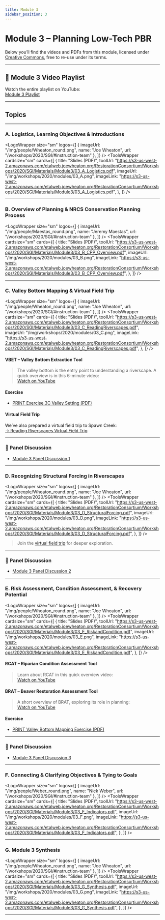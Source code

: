 ```yaml
---
title: Module 3
sidebar_position: 3
---
```


# Module 3 – Planning Low-Tech PBR

Below you’ll find the videos and PDFs from this module, licensed under [Creative Commons](https://creativecommons.org/), free to re-use under its terms.



---

## 🎥 Module 3 Video Playlist

Watch the entire playlist on YouTube:  
[Module 3 Playlist](https://www.youtube.com/playlist?list=PLjhZYBVnXmgbFKKeCXWMjalIxam4gcZXx)

---

## Topics

---

### A. Logistics, Learning Objectives & Introductions

<LogoWrapper
	size="sm"
	logos={[
		{
			imageUrl: "/img/people/Wheaton_round.png",
			name: "Joe Wheaton",
			url: "/workshops/2020/SGI/#instruction-team"
		},
	]}
/>
<YouTubeEmbed videoId="ux7Z4UzLHrM" title="Module 3A - Logistics" />
<ToolsWrapper
	cardsize="sm"
	cards={[
		{
			title: "Slides (PDF)",
			toolUrl: "https://s3-us-west-2.amazonaws.com/etalweb.joewheaton.org/RestorationConsortium/Workshops/2020/SGI/Materials/Module3/03_A_Logistics.pdf",
			imageUrl: "/img/workshops/2020/modules/03_A.png",
			imageLink: "https://s3-us-west-2.amazonaws.com/etalweb.joewheaton.org/RestorationConsortium/Workshops/2020/SGI/Materials/Module3/03_A_Logistics.pdf",
		},
	]}
/>

---

### B. Overview of Planning & NRCS Conservation Planning Process

<LogoWrapper
	size="sm"
	logos={[
		{
			imageUrl: "/img/people/Maestas_round.png",
			name: "Jeremy Maestas",
			url: "/workshops/2020/SGI/#instruction-team"
		},
	]}
/>
<YouTubeEmbed videoId="9CAuJNUGEC0" title="Module 3B - Overview of Planning & NRCS Conservation Planning Process" />
<ToolsWrapper
	cardsize="sm"
	cards={[
		{
			title: "Slides (PDF)",
			toolUrl: "https://s3-us-west-2.amazonaws.com/etalweb.joewheaton.org/RestorationConsortium/Workshops/2020/SGI/Materials/Module3/03_B_CPP_Overview.pdf",
			imageUrl: "/img/workshops/2020/modules/03_B.png",
			imageLink: "https://s3-us-west-2.amazonaws.com/etalweb.joewheaton.org/RestorationConsortium/Workshops/2020/SGI/Materials/Module3/03_B_CPP_Overview.pdf",
		},
	]}
/>

---

### C. Valley Bottom Mapping & Virtual Field Trip

<LogoWrapper
	size="sm"
	logos={[
		{
			imageUrl: "/img/people/Wheaton_round.png",
			name: "Joe Wheaton",
			url: "/workshops/2020/SGI/#instruction-team"
		},
	]}
/>
<YouTubeEmbed videoId="M__bF3zJjmM" title="Module 3C - Valley Bottom Mapping & Virtual Field Trip" />
<ToolsWrapper
	cardsize="sm"
	cards={[
		{
			title: "Slides (PDF)",
			toolUrl: "https://s3-us-west-2.amazonaws.com/etalweb.joewheaton.org/RestorationConsortium/Workshops/2020/SGI/Materials/Module3/03_C_ReadingRiverscapes.pdf",
			imageUrl: "/img/workshops/2020/modules/03_C.png",
			imageLink: "https://s3-us-west-2.amazonaws.com/etalweb.joewheaton.org/RestorationConsortium/Workshops/2020/SGI/Materials/Module3/03_C_ReadingRiverscapes.pdf",
		},
	]}
/>

#### VBET – Valley Bottom Extraction Tool

> The valley bottom is the entry point to understanding a riverscape. A quick overview is in this 6-minute video:  
[Watch on YouTube](https://www.youtube.com/watch?v=B92jH50kfn8)

#### Exercise

- [PRINT Exercise 3C Valley Setting (PDF)](https://s3-us-west-2.amazonaws.com/etalweb.joewheaton.org/RestorationConsortium/Workshops/2020/SGI/Materials/Module3/03_C_ValleySetting_Exercise.pdf)

#### Virtual Field Trip

We’ve also prepared a virtual field trip to Spawn Creek:  
[→ Reading Riverscapes Virtual Field Trip](/resources/Topics/03_Planning/sturcturalForcing)

---

### 🎤 Panel Discussion

- [Module 3 Panel Discussion 1](https://youtu.be/cZm6eH4JnsU)

---

### D. Recognizing Structural Forcing in Riverscapes

<LogoWrapper
	size="sm"
	logos={[
		{
			imageUrl: "/img/people/Wheaton_round.png",
			name: "Joe Wheaton",
			url: "/workshops/2020/SGI/#instruction-team"
		},
	]}
/>
<YouTubeEmbed videoId="Tpxj60utpfs" title="Module 3D - Recognizing Structural Forcing in Riverscapes" />
<ToolsWrapper
	cardsize="sm"
	cards={[
		{
			title: "Slides (PDF)",
			toolUrl: "https://s3-us-west-2.amazonaws.com/etalweb.joewheaton.org/RestorationConsortium/Workshops/2020/SGI/Materials/Module3/03_D_StructuralForcing.pdf",
			imageUrl: "/img/workshops/2020/modules/03_D.png",
			imageLink: "https://s3-us-west-2.amazonaws.com/etalweb.joewheaton.org/RestorationConsortium/Workshops/2020/SGI/Materials/Module3/03_D_StructuralForcing.pdf",
		},
	]}
/>

> Join the [virtual field trip](/resources/Topics/03_Planning/sturcturalForcing) for deeper exploration.

---

### 🎤 Panel Discussion

- [Module 3 Panel Discussion 2](https://youtu.be/FYInuGGBIgw)

---

### E. Risk Assessment, Condition Assessment, & Recovery Potential

<LogoWrapper
	size="sm"
	logos={[
		{
			imageUrl: "/img/people/Wheaton_round.png",
			name: "Joe Wheaton",
			url: "/workshops/2020/SGI/#instruction-team"
		},
	]}
/>
<YouTubeEmbed videoId="PLjhZYBVnXmgYreYHQjnKpDmCwhnb49DeE" title="Module 3E - Risk Assessment, Condition Assessment, & Recovery Potential Playlist" />
<ToolsWrapper
	cardsize="sm"
	cards={[
		{
			title: "Slides (PDF)",
			toolUrl: "https://s3-us-west-2.amazonaws.com/etalweb.joewheaton.org/RestorationConsortium/Workshops/2020/SGI/Materials/Module3/03_E_RiskandCondition.pdf",
			imageUrl: "/img/workshops/2020/modules/03_E.png",
			imageLink: "https://s3-us-west-2.amazonaws.com/etalweb.joewheaton.org/RestorationConsortium/Workshops/2020/SGI/Materials/Module3/03_E_RiskandCondition.pdf",
		},
	]}
/>

#### RCAT – Riparian Condition Assessment Tool

> Learn about RCAT in this quick overview video:  
[Watch on YouTube](https://www.youtube.com/watch?v=om9xYoMps5g)

#### BRAT – Beaver Restoration Assessment Tool

> A short overview of BRAT, exploring its role in planning:  
[Watch on YouTube](https://www.youtube.com/watch?v=XPs61RUnYVY)

#### Exercise

- [PRINT Valley Bottom Mapping Exercise (PDF)](https://s3-us-west-2.amazonaws.com/etalweb.joewheaton.org/RestorationConsortium/Workshops/2020/SGI/Materials/Module3/03_E_VB_Exercises2-1.pdf)

---

### 🎤 Panel Discussion

- [Module 3 Panel Discussion 3](https://youtu.be/8ZHoAzTqDLI)

---

### F. Connecting & Clarifying Objectives & Tying to Goals

<LogoWrapper
	size="sm"
	logos={[
		{
			imageUrl: "/img/people/Weber_round.png",
			name: "Nick Weber",
			url: "/workshops/2020/SGI/#instruction-team"
		},
	]}
/>
<YouTubeEmbed videoId="rTnAjGUHOmk" title="Module 3F - Connecting & Clarifying Objectives & Tying to Goals" />
<ToolsWrapper
	cardsize="sm"
	cards={[
		{
			title: "Slides (PDF)",
			toolUrl: "https://s3-us-west-2.amazonaws.com/etalweb.joewheaton.org/RestorationConsortium/Workshops/2020/SGI/Materials/Module3/03_F_Indicators.pdf",
			imageUrl: "/img/workshops/2020/modules/03_F.png",
			imageLink: "https://s3-us-west-2.amazonaws.com/etalweb.joewheaton.org/RestorationConsortium/Workshops/2020/SGI/Materials/Module3/03_F_Indicators.pdf",
		},
	]}
/>

---

### G. Module 3 Synthesis

<LogoWrapper
	size="sm"
	logos={[
		{
			imageUrl: "/img/people/Wheaton_round.png",
			name: "Joe Wheaton",
			url: "/workshops/2020/SGI/#instruction-team"
		},
	]}
/>
<YouTubeEmbed videoId="aTDof4pgee0" title="Module 3G - Synthesis" />
<ToolsWrapper
	cardsize="sm"
	cards={[
		{
			title: "Slides (PDF)",
			toolUrl: "https://s3-us-west-2.amazonaws.com/etalweb.joewheaton.org/RestorationConsortium/Workshops/2020/SGI/Materials/Module3/03_G_Synthesis.pdf",
			imageUrl: "/img/workshops/2020/modules/03_G.png",
			imageLink: "https://s3-us-west-2.amazonaws.com/etalweb.joewheaton.org/RestorationConsortium/Workshops/2020/SGI/Materials/Module3/03_G_Synthesis.pdf",
		},
	]}
/>

---

